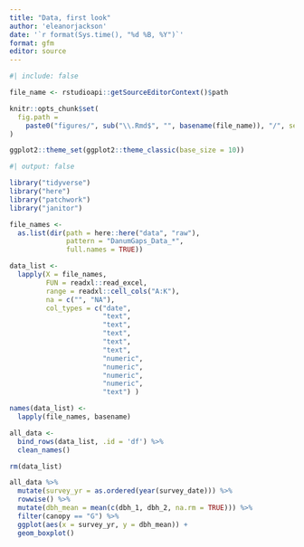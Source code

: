 ```yaml
---
title: "Data, first look"
author: 'eleanorjackson'
date: '`r format(Sys.time(), "%d %B, %Y")`' 
format: gfm
editor: source
---
```


```r
#| include: false

file_name <- rstudioapi::getSourceEditorContext()$path

knitr::opts_chunk$set(
  fig.path =
    paste0("figures/", sub("\\.Rmd$", "", basename(file_name)), "/", sep = "")
)

ggplot2::theme_set(ggplot2::theme_classic(base_size = 10))
```

```r
#| output: false

library("tidyverse")
library("here")
library("patchwork")
library("janitor")
```

```r
file_names <-
  as.list(dir(path = here::here("data", "raw"),
              pattern = "DanumGaps_Data_*", 
              full.names = TRUE))

data_list <-
  lapply(X = file_names, 
         FUN = readxl::read_excel,
         range = readxl::cell_cols("A:K"),
         na = c("", "NA"),
         col_types = c("date", 
                       "text",
                       "text",
                       "text",
                       "text",
                       "text",
                       "numeric",
                       "numeric",
                       "numeric",
                       "numeric",
                       "text") )

names(data_list) <-
  lapply(file_names, basename)

all_data <-
  bind_rows(data_list, .id = 'df') %>%
  clean_names()

rm(data_list)

```

```r
all_data %>% 
  mutate(survey_yr = as.ordered(year(survey_date))) %>% 
  rowwise() %>% 
  mutate(dbh_mean = mean(c(dbh_1, dbh_2, na.rm = TRUE))) %>% 
  filter(canopy == "G") %>% 
  ggplot(aes(x = survey_yr, y = dbh_mean)) +
  geom_boxplot()
```

